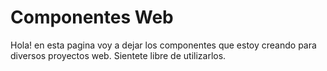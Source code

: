# Componentes Web

Hola! en esta pagina voy a dejar los componentes que estoy creando para diversos proyectos web.
Sientete libre de utilizarlos.


